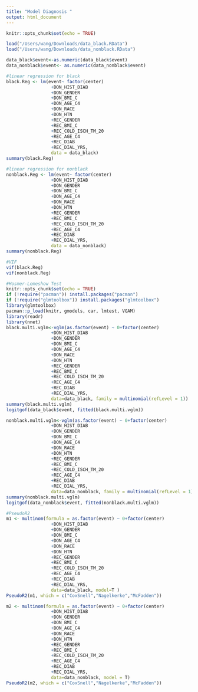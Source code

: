 ```yaml
---
title: "Model Diagnosis "
output: html_document
---
```


```r
knitr::opts_chunk$set(echo = TRUE)
```

```r
load("/Users/wang/Downloads/data_black.RData")
load("/Users/wang/Downloads/data_nonblack.RData")

data_black$event<-as.numeric(data_black$event)
data_nonblack$event<- as.numeric(data_nonblack$event)

#linear regression for black 
black.Reg <- lm(event~ factor(center)
                 +DON_HIST_DIAB
                 +DON_GENDER
                 +DON_BMI_C
                 +DON_AGE_C4
                 +DON_RACE
                 +DON_HTN
                 +REC_GENDER
                 +REC_BMI_C
                 +REC_COLD_ISCH_TM_20
                 +REC_AGE_C4
                 +REC_DIAB
                 +REC_DIAL_YRS,
                 data = data_black)
summary(black.Reg)
```

```r
#linear regression for nonblack
nonblack.Reg <- lm(event~ factor(center)
                 +DON_HIST_DIAB
                 +DON_GENDER
                 +DON_BMI_C
                 +DON_AGE_C4
                 +DON_RACE
                 +DON_HTN
                 +REC_GENDER
                 +REC_BMI_C
                 +REC_COLD_ISCH_TM_20
                 +REC_AGE_C4
                 +REC_DIAB
                 +REC_DIAL_YRS,
                 data = data_nonblack)
summary(nonblack.Reg)
```

```r
#VIF
vif(black.Reg)
vif(nonblack.Reg)
```


```r
#Hosmer-Lemeshow Test
knitr::opts_chunk$set(echo = TRUE)
if (!require("pacman")) install.packages("pacman")
if (!require("glmtoolbox")) install.packages("glmtoolbox")
library(glmtoolbox)
pacman::p_load(knitr, gmodels, car, lmtest, VGAM)
library(readr)
library(nnet)
black.multi.vglm<-vglm(as.factor(event) ~ 0+factor(center)
                 +DON_HIST_DIAB
                 +DON_GENDER
                 +DON_BMI_C
                 +DON_AGE_C4
                 +DON_RACE
                 +DON_HTN
                 +REC_GENDER
                 +REC_BMI_C
                 +REC_COLD_ISCH_TM_20
                 +REC_AGE_C4
                 +REC_DIAB
                 +REC_DIAL_YRS,
                 data=data_black, family = multinomial(refLevel = 1))
summary(black.multi.vglm)
logitgof(data_black$event, fitted(black.multi.vglm))
```

```r
nonblack.multi.vglm<-vglm(as.factor(event) ~ 0+factor(center)
                 +DON_HIST_DIAB
                 +DON_GENDER
                 +DON_BMI_C
                 +DON_AGE_C4
                 +DON_RACE
                 +DON_HTN
                 +REC_GENDER
                 +REC_BMI_C
                 +REC_COLD_ISCH_TM_20
                 +REC_AGE_C4
                 +REC_DIAB
                 +REC_DIAL_YRS,
                 data=data_nonblack, family = multinomial(refLevel = 1))
summary(nonblack.multi.vglm)
logitgof(data_nonblack$event, fitted(nonblack.multi.vglm))
```

```r
#PseudoR2
m1 <- multinom(formula = as.factor(event) ~ 0+factor(center)
                 +DON_HIST_DIAB
                 +DON_GENDER
                 +DON_BMI_C
                 +DON_AGE_C4
                 +DON_RACE
                 +DON_HTN
                 +REC_GENDER
                 +REC_BMI_C
                 +REC_COLD_ISCH_TM_20
                 +REC_AGE_C4
                 +REC_DIAB
                 +REC_DIAL_YRS,
                 data=data_black, model=T )
PseudoR2(m1, which = c("CoxSnell","Nagelkerke","McFadden"))
```

```r
m2 <- multinom(formula = as.factor(event) ~ 0+factor(center)
                 +DON_HIST_DIAB
                 +DON_GENDER
                 +DON_BMI_C
                 +DON_AGE_C4
                 +DON_RACE
                 +DON_HTN
                 +REC_GENDER
                 +REC_BMI_C
                 +REC_COLD_ISCH_TM_20
                 +REC_AGE_C4
                 +REC_DIAB
                 +REC_DIAL_YRS,
                 data=data_nonblack, model = T)
PseudoR2(m2, which = c("CoxSnell","Nagelkerke","McFadden"))

```

